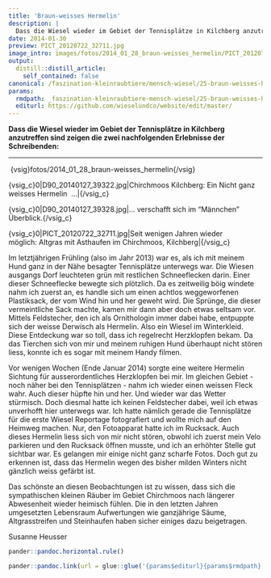 ```yaml
---
title: 'Braun-weisses Hermelin'
description: |
  Dass die Wiesel wieder im Gebiet der Tennisplätze in Kilchberg anzutreffen sind, zeigen die zwei nachfolgenden Erlebnisse der Schreibenden:
date: 2014-01-30
preview: PICT_20120722_32711.jpg
image_intro: images/fotos/2014_01_28_braun-weisses_hermelin/PICT_20120722_32711.jpg
output:
  distill::distill_article:
    self_contained: false
canonical: /faszination-kleinraubtiere/mensch-wiesel/25-braun-weisses-hermelin-in-kilchberg
params:
  rmdpath: _faszination-kleinraubtiere-mensch-wiesel/25-braun-weisses-hermelin-in-kilchberg/25-braun-weisses-hermelin-in-kilchberg.Rmd
  editurl: https://github.com/wieselundco/website/edit/master/
---
```





**Dass die Wiesel wieder im Gebiet der Tennisplätze in Kilchberg
anzutreffen sind zeigen die zwei nachfolgenden Erlebnisse der
Schreibenden:**

------------------------------------------------------------------------

 {vsig}fotos/2014\_01\_28\_braun-weisses\_hermelin{/vsig}

{vsig\_c}0|D90\_20140127\_39322.jpg|Chirchmoos Kilchberg: Ein Nicht ganz
weisses Hermelin  ...|{/vsig\_c}

{vsig\_c}0|D90\_20140127\_39328.jpg|... verschafft sich im "Männchen"
Überblick.{/vsig\_c}

{vsig\_c}0|PICT\_20120722\_32711.jpg|Seit wenigen Jahren wieder
möglich: Altgras mit Asthaufen im Chirchmoos, Kilchberg|{/vsig\_c}

Im letztjährigen Frühling (also im Jahr 2013) war es, als ich mit meinem
Hund ganz in der Nähe besagter Tennisplätze unterwegs war. Die Wiesen
ausgangs Dorf leuchteten grün mit restlichen Schneeflecken darin. Einer
dieser Schneeflecke bewegte sich plötzlich. Da es zeitweilig böig
windete nahm ich zuerst an, es handle sich um einen achtlos
weggeworfenen Plastiksack, der vom Wind hin und her geweht wird. Die
Sprünge, die dieser vermeintliche Sack machte, kamen mir dann aber doch
etwas seltsam vor. Mittels Feldstecher, den ich als Ornithologin immer
dabei habe, entpuppte sich der weisse Derwisch als Hermelin. Also ein
Wiesel im Winterkleid. Diese Entdeckung war so toll, dass ich regelrecht
Herzklopfen bekam. Da das Tierchen sich von mir und meinem ruhigen Hund
überhaupt nicht stören liess, konnte ich es sogar mit meinem Handy
filmen.

Vor wenigen Wochen (Ende Januar 2014) sorgte eine weitere Hermelin
Sichtung für ausserordentliches Herzklopfen bei mir. Im gleichen Gebiet
- noch näher bei den Tennisplätzen - nahm ich wieder einen weissen Fleck
wahr. Auch dieser hüpfte hin und her. Und wieder war das Wetter
stürmisch. Doch diesmal hatte ich keinen Feldstecher dabei, weil ich
etwas unverhofft hier unterwegs war. Ich hatte nämlich gerade die
Tennisplätze für die erste Wiesel Reportage fotografiert und wollte mich
auf den Heimweg machen. Nur, den Fotoapparat hatte ich im Rucksack. Auch
dieses Hermelin liess sich von mir nicht stören, obwohl ich zuerst mein
Velo parkieren und den Rucksack öffnen musste, und ich an erhöhter
Stelle gut sichtbar war. Es gelangen mir einige nicht ganz scharfe
Fotos. Doch gut zu erkennen ist, dass das Hermelin wegen des bisher
milden Winters nicht gänzlich weiss gefärbt ist.

Das schönste an diesen Beobachtungen ist zu wissen, dass sich die
sympathischen kleinen Räuber im Gebiet Chirchmoos nach längerer
Abwesenheit wieder heimisch fühlen. Die in den letzten Jahren
umgesetzten Lebensraum Aufwertungen wie ganzjährige Säume,
Altgrasstreifen und Steinhaufen haben sicher einiges dazu beigetragen.

Susanne Heusser

```r
pander::pandoc.horizontal.rule()

pander::pandoc.link(url = glue::glue('{params$editurl}{params$rmdpath}'),text = 'Artikel bearbeiten')
```

<!--http://wieselundco.ch/faszination-kleinraubtiere/mensch-wiesel/25-braun-weisses-hermelin-in-kilchberg-->
